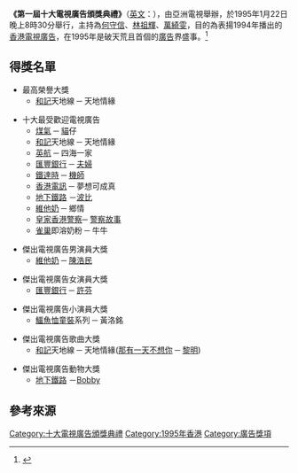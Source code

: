 {{Infobox award
| name             = 第一屆十大電視廣告頒獎典禮
| image            = 
| alt              = 
| caption          = 
| sponsor          = 
| date             = {{start date|1995|01|22}}
| location         = 
| country          = {{HKG-1959}}
| presenter        = 亞洲電視
| host             = 何守信、林祖輝、萬綺雯
| network          = 本港台
| runtime          = 
| viewership       = <!-- or | ratings = -->
| producer         = 
| director         = 
}}

'''《第一屆十大電視廣告頒獎典禮》'''（[[英文|英文]]：{{lang|en|The 1st Annual Most Popular TV Commercial Award}}），由亞洲電視舉辦，於1995年1月22日晚上8時30分舉行，主持為[[何守信|何守信]]、[[林祖輝|林祖輝]]、[[萬綺雯|萬綺雯]]，目的為表揚1994年播出的[[香港|香港]][[電視|電視]][[廣告|廣告]]，在1995年是破天荒且首個的[[廣告|廣告]]界盛事。<ref>{{Cite web |url = http://www.hkatv.com/special_events/tvc_award/history/002.html |title = 十大電視廣告回顧第一屆得獎名單 |publisher = 亞洲電視 |date = 2001 |language = 中文 |accessdate = 2021-12-01 |archive-url = https://web.archive.org/web/20050916024001/http://www.hkatv.com/special_events/tvc_award/history/002.html |archive-date = 2005-09-16 |dead-url = yes }}</ref>

==得獎名單==
* 最高榮譽大獎
** [[和記|和記]]天地線 ─ 天地情緣

* 十大最受歡迎電視廣告
** [[煤氣|煤氣]] ─ [[貓|貓]]仔
** [[和記|和記]]天地線 ─ 天地情緣
** [[英航|英航]] ─ 四海一家 
** [[匯豐銀行|匯豐銀行]] ─ [[夫婦|夫婦]]
** [[鐵達時|鐵達時]] ─ [[機師|機師]]
** [[香港電訊|香港電訊]] ─ 夢想可成真 
** [[地下鐵路|地下鐵路]] －[[波比|波比]]
** [[維他奶|維他奶]] ─ 鄉情
** [[皇家香港警察|皇家香港警察]]─ [[警察故事|警察故事]]
** [[雀巢|雀巢]]即溶奶粉 ─ 牛牛

* 傑出電視廣告男演員大獎
** [[維他奶|維他奶]] ─ [[陳浩民|陳浩民]]
 
* 傑出電視廣告女演員大獎
** [[匯豐銀行|匯豐銀行]] ─ [[許芬|許芬]]

* 傑出電視廣告小演員大獎
** [[鱷魚恤|鱷魚恤]][[童裝|童裝]]系列 ─ 黃洛銘

* 傑出電視廣告歌曲大獎
** [[和記|和記]]天地線 ─ 天地情緣([[那有一天不想你|那有一天不想你]] ─ [[黎明|黎明]])
 
* 傑出電視廣告動物大獎
** [[地下鐵路|地下鐵路]] －[[Bobby|Bobby]]

==參考來源==
{{reflist}}

{{香港廣告頒獎典禮}}

[[Category:十大電視廣告頒獎典禮|Category:十大電視廣告頒獎典禮]]
[[Category:1995年香港|Category:1995年香港]]
[[Category:廣告獎項|Category:廣告獎項]]